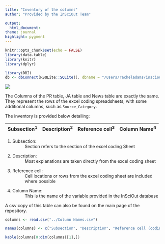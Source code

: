 ```yaml
---
title: "Inventory of the columns"
author: "Provided by the InSciOut Team"

output:
  html_document:
theme: journal
highlight: pygment
---
```


```r
knitr::opts_chunk$set(echo = FALSE)
library(data.table)
library(knitr)
library(dplyr)
```



``` r
library(DBI)
db <- dbConnect(RSQLite::SQLite(), dbname = "/Users/racheladams/insciout-project2/database/InSciOut.sqlite3")
```

![](img/logo1.png)  
  
              
 \newline   \newline  
    
The Columns of the PR table, JA table and News table are exactly the same. They represent the rows of the excel coding spreadsheets; with some additional columns, such as `Source_Category`. 


The inventory is provided below detailing:

| Subsection^1^ | Description^2^ | Reference cell^3^ | Column Name^4^ |
|:-----|-----|-----|-----|


1. Subsection:
: Section refers to the section of the excel coding Sheet
2. Description:
: Most explanations are taken directly from the excel coding sheet
3. Reference cell:
: Cell locations or rows from the excel coding sheet are included where possible
4. Column Name:
: This is the name of the variable provided in the InSciOut database

A csv copy of this table can also be found on the main page of the repository.


```r
columns <- read.csv("../Column Names.csv")

names(columns) <- c("Subsection", "Description", "Reference cell (coding sheet)", "Column Name")

kable(columns[0:dim(columns)[1],]) 
```

